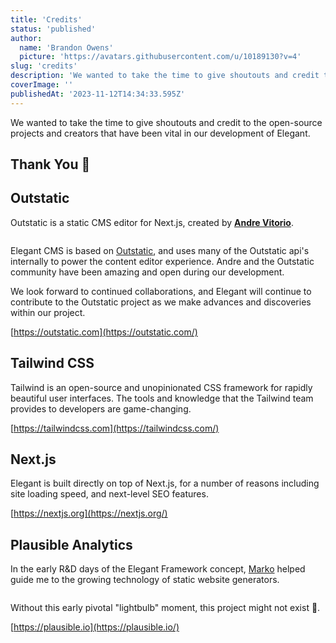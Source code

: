 ```yaml
---
title: 'Credits'
status: 'published'
author:
  name: 'Brandon Owens'
  picture: 'https://avatars.githubusercontent.com/u/10189130?v=4'
slug: 'credits'
description: 'We wanted to take the time to give shoutouts and credit to the open-source projects and creators that have been vital in our development of Elegant.'
coverImage: ''
publishedAt: '2023-11-12T14:34:33.595Z'
---
```


We wanted to take the time to give shoutouts and credit to the open-source projects and creators that have been vital in our development of Elegant.

## Thank You 💜

## Outstatic

Outstatic is a static CMS editor for Next.js, created by [**Andre Vitorio**](https://twitter.com/andrevitorio).



<div class="my-8 shadow-xl"><img class="rounded-xl" src="/api/images/screenshot-2023-11-12-110004-c4Mz.png" alt=""></div>



Elegant CMS is based on [Outstatic](https://github.com/avitorio/outstatic), and uses many of the Outstatic api's internally to power the content editor experience. Andre and the Outstatic community have been amazing and open during our development.

We look forward to continued collaborations, and Elegant will continue to contribute to the Outstatic project as we make advances and discoveries within our project.

[https://outstatic.com](https://outstatic.com/)

## Tailwind CSS

Tailwind is an open-source and unopinionated CSS framework for rapidly beautiful user interfaces. The tools and knowledge that the Tailwind team provides to developers are game-changing.

[https://tailwindcss.com](https://tailwindcss.com/)

## Next.js

Elegant is built directly on top of Next.js, for a number of reasons including site loading speed, and next-level SEO features.

[https://nextjs.org](https://nextjs.org/)

## Plausible Analytics

In the early R&D days of the Elegant Framework concept, [Marko](https://twitter.com/MarkoSaric) helped guide me to the growing technology of static website generators.



<div class="my-8 shadow-xl"><img class="rounded-xl" src="/api/images/screenshot-2023-11-12-142917-UwMT.png" alt=""></div>



Without this early pivotal "lightbulb" moment, this project might not exist 🤔.

[https://plausible.io](https://plausible.io/)

